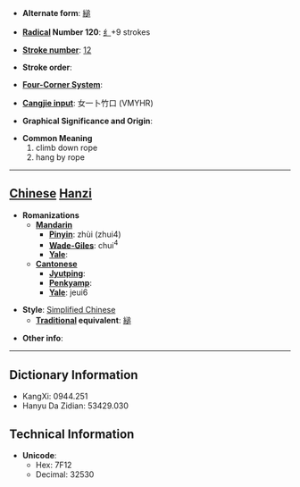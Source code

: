 * '''Alternate form''': [[縋]]

* '''[[Wiktionary:Chinese radical index| Radical]] Number 120''': [[Wiktionary:Chinese radical index 纟|纟]]+9 strokes

* '''[[Wiktionary:Chinese total strokes index|Stroke number]]''': [[Wiktionary:Chinese total strokes index 12|12]]

* '''Stroke order''': 

* '''[[Wiktionary:Chinese four corner index|Four-Corner System]]''': 

* '''[[Wiktionary:Chinese Cangjie index|Cangjie input]]''': 女一卜竹口 (VMYHR)

* '''Graphical Significance and Origin''': 

* '''Common Meaning'''
*#climb down rope
*# hang by rope


----

== [[Chinese]] [[Hanzi]] ==

* '''Romanizations'''
** '''[[Mandarin]]'''
*** '''[[Pinyin]]''': zhùi (zhui4)
*** '''[[Wade-Giles]]''': chui<sup>4</sup>
*** '''[[Yale]]''': 
** '''[[Cantonese]]'''
*** '''[[Jyutping]]''':
*** '''[[Penkyamp]]''': 
*** '''[[Yale]]''': jeui6

* '''Style''': [[Simplified Chinese]] 
** '''[[Traditional Chinese|Traditional]] equivalent''': [[縋]]

* '''Other info''': 

----

== Dictionary Information ==

* KangXi: 0944.251
* Hanyu Da Zidian: 53429.030

== Technical Information ==

* '''Unicode''':
** Hex: 7F12
** Decimal: 32530